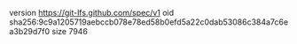 version https://git-lfs.github.com/spec/v1
oid sha256:9c9a1205719aebccb078e78ed58b0efd5a22c0dab53086c384a7c6ea3b29d7f0
size 7946
